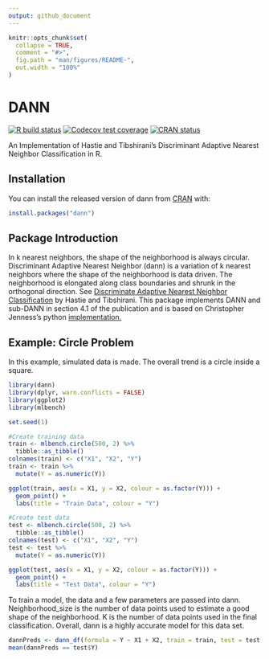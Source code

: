 ```yaml
---
output: github_document
---
```


<!-- README.md is generated from README.Rmd. Please edit that file -->

```r
knitr::opts_chunk$set(
  collapse = TRUE,
  comment = "#>",
  fig.path = "man/figures/README-",
  out.width = "100%"
)
```
# DANN

<!-- badges: start -->
[![R build status](https://github.com/gmcmacran/dann/workflows/R-CMD-check/badge.svg)](https://github.com/gmcmacran/dann/actions)
[![Codecov test coverage](https://codecov.io/gh/gmcmacran/dann/branch/master/graph/badge.svg)](https://codecov.io/gh/gmcmacran/dann?branch=master)
[![CRAN status](https://www.r-pkg.org/badges/version/dann)](https://cran.r-project.org/package=dann)
<!-- badges: end -->

An Implementation of Hastie and Tibshirani's Discriminant Adaptive Nearest Neighbor Classification in R.

## Installation

You can install the released version of dann from [CRAN](https://CRAN.R-project.org) with:

``` r
install.packages("dann")
```

## Package Introduction
In k nearest neighbors, the shape of the neighborhood is always circular. Discriminant Adaptive Nearest Neighbor (dann) is a variation of k nearest neighbors where the shape of the neighborhood is data driven. The neighborhood is elongated along class boundaries and shrunk in the orthogonal direction. See [Discriminate Adaptive Nearest Neighbor Classification](https://web.stanford.edu/~hastie/Papers/dann_IEEE.pdf)  by Hastie and Tibshirani. This package implements DANN and sub-DANN in section 4.1 of the publication and is based on Christopher Jenness's python [implementation.](https://github.com/christopherjenness/ML-lib)

## Example: Circle Problem
In this example, simulated data is made. The overall trend is a circle inside a square.

```r
library(dann)
library(dplyr, warn.conflicts = FALSE)
library(ggplot2)
library(mlbench)

set.seed(1) 

#Create training data
train <- mlbench.circle(500, 2) %>%
  tibble::as_tibble()
colnames(train) <- c("X1", "X2", "Y")
train <- train %>%
  mutate(Y = as.numeric(Y))

ggplot(train, aes(x = X1, y = X2, colour = as.factor(Y))) + 
  geom_point() + 
  labs(title = "Train Data", colour = "Y")

#Create test data
test <- mlbench.circle(500, 2) %>%
  tibble::as_tibble()
colnames(test) <- c("X1", "X2", "Y")
test <- test %>%
  mutate(Y = as.numeric(Y))

ggplot(test, aes(x = X1, y = X2, colour = as.factor(Y))) + 
  geom_point() + 
  labs(title = "Test Data", colour = "Y")

```


To train a model, the data and a few parameters are passed into dann. Neighborhood_size is the number of data points used to estimate a good shape of the neighborhood. K is the number of data points used in the final classification. Overall, dann is a highly accurate model for this data set.

```r
dannPreds <- dann_df(formula = Y ~ X1 + X2, train = train, test = test, k = 7, neighborhood_size = 50)
mean(dannPreds == test$Y)
```
